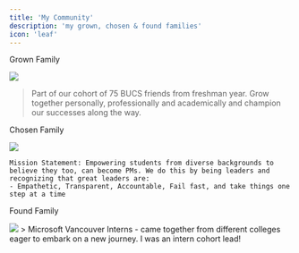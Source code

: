 ```yaml
---
title: 'My Community'
description: 'my grown, chosen & found families'
icon: 'leaf'
---
```

<Tip>
  Grown Family
</Tip>

<img
  src="images/friends.jpg"
/>

  > Part of our cohort of 75 BUCS friends from freshman year. Grow together personally, professionally and academically and champion our successes along the way.


<Tip>
  Chosen Family
</Tip>

<img
  src="images/pmc.jpg"
/>

    Mission Statement: Empowering students from diverse backgrounds to believe they too, can become PMs. We do this by being leaders and recognizing that great leaders are: 
    - Empathetic, Transparent, Accountable, Fail fast, and take things one step at a time


<Tip>
  Found Family
</Tip>

<img
  src="images/interns.jpg"
/>
    > Microsoft Vancouver Interns - came together from different colleges eager to embark on a new journey. I was an intern cohort lead!
